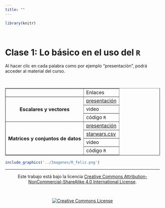 ```yaml
---
title: ""
---
```


```r

library(knitr)
```

<br>

# Clase 1: Lo básico en el uso del `R`

Al hacer clic en cada palabra como por ejemplo "presentación", podrá acceder al material del curso.

<br>

<div class = "row">

<div class = "col-md-6">

<table border="1">
<tr>
 <th></th>
 <td>Enlaces</td>
</tr>

<tr>
 <th rowspan="3">Escalares y vectores</th>
 <td>[presentación](https://leo4luffy.github.io/Dapositivas_R_amigable/clase_2a#1)</td>
</tr>
<tr>
 <td>video</td>
</tr>
<tr>
 <td>código `R`</td>
</tr>

<tr>
 <th rowspan="4">Matrices y conjuntos de datos</th>
 <td>[presentación](https://leo4luffy.github.io/Dapositivas_R_amigable/clase_2b#1)</td>
</tr>
<tr>
 <td><a href="../conjuntos_datos/starwars.csv" class="export">starwars.csv</a></td>
</tr>
<tr>
 <td>video</td>
</tr>
<tr>
 <td>código `R`</td>
</tr>

</table>

</div>

<div class = "col-md-6">

```r

include_graphics('../Imagenes/R_feliz.png')
```

</div>

</div>

<hr>

<section style="text-align: center;">Este trabajo está bajo la licencia <a rel="license" href="http://creativecommons.org/licenses/by-nc-sa/4.0/">Creative Commons Attribution-NonCommercial-ShareAlike 4.0 International License</a>.</section>

<br>

<section style="text-align: center;"><a rel="license" href="http://creativecommons.org/licenses/by-nc-sa/4.0/"><img alt="Creative Commons License" style="border-width:0" src="https://i.creativecommons.org/l/by-nc-sa/4.0/88x31.png" /></a><br/></section>